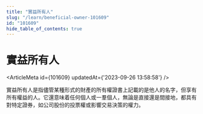 ```yaml
---
title: "實益所有人"
slug: "/learn/beneficial-owner-101609"
id: "101609"
hide_table_of_contents: true
---
```



# 實益所有人

<ArticleMeta id={101609} updatedAt={'2023-09-26 13:58:58'} />
<div className='border-solid border-b border-t-0 my-4 border-[var(--ifm-color-gray-300)]' />

實益所有人是指儘管某種形式的財產的所有權證書上記載的是他人的名字，但享有所有權益的人。它還意味着任何個人或一羣個人，無論是直接還是間接地，都具有對特定證券，如公司股份的投票權或影響交易決策的權力。
